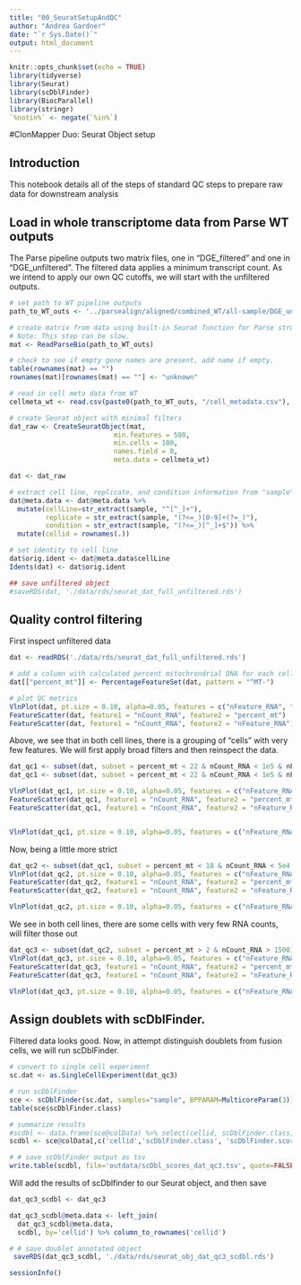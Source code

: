 ```yaml
---
title: "00_SeuratSetupAndQC"
author: "Andrea Gardner"
date: "`r Sys.Date()`"
output: html_document
---
```


```r
knitr::opts_chunk$set(echo = TRUE)
library(tidyverse)
library(Seurat)
library(scDblFinder)
library(BiocParallel)
library(stringr)
`%notin%` <- negate(`%in%`)
```

#ClonMapper Duo: Seurat Object setup

## Introduction
This notebook details all of the steps of standard QC steps to prepare raw data for downstream analysis


## Load in whole transcriptome data from Parse WT outputs
The Parse pipeline outputs two matrix files, one in "DGE_filtered" and one in "DGE_unfiltered". The filtered data applies a minimum transcript count. As we intend to apply our own QC cutoffs, we will start with the unfiltered outputs.

```r
# set path to WT pipeline outputs
path_to_WT_outs <- '../parsealign/aligned/combined_WT/all-sample/DGE_unfiltered'

# create matrix from data using built-in Seurat function for Parse structured data. 
# Note: This step can be slow.
mat <- ReadParseBio(path_to_WT_outs)

# check to see if empty gene names are present, add name if empty.
table(rownames(mat) == "")
rownames(mat)[rownames(mat) == ""] <- "unknown"

# read in cell meta data from WT
cellmeta_wt <- read.csv(paste0(path_to_WT_outs, "/cell_metadata.csv"), row.names = 1)

# create Seurat object with minimal filters
dat_raw <- CreateSeuratObject(mat, 
                          min.features = 500, 
                          min.cells = 100, 
                          names.field = 0, 
                          meta.data = cellmeta_wt)

dat <- dat_raw

# extract cell line, replicate, and condition information from "sample" name
dat@meta.data <- dat@meta.data %>% 
  mutate(cellLine=str_extract(sample, "^[^_]+"), 
         replicate = str_extract(sample, "(?<=_)[0-9]+(?=_)"),
         condition = str_extract(sample, "(?<=_)[^_]+$")) %>% 
  mutate(cellid = rownames(.))

# set identity to cell line
dat$orig.ident <- dat@meta.data$cellLine
Idents(dat) <- dat$orig.ident

## save unfiltered object
#saveRDS(dat, './data/rds/seurat_dat_full_unfiltered.rds')
```


## Quality control filtering

First inspect unfiltered data
```r
dat <- readRDS('./data/rds/seurat_dat_full_unfiltered.rds')

# add a column with calculated percent mitochrondrial DNA for each cell
dat[["percent_mt"]] <- PercentageFeatureSet(dat, pattern = "^MT-")

# plot QC metrics
VlnPlot(dat, pt.size = 0.10, alpha=0.05, features = c("nFeature_RNA", "nCount_RNA", "percent_mt"), ncol = 3)
FeatureScatter(dat, feature1 = "nCount_RNA", feature2 = "percent_mt")
FeatureScatter(dat, feature1 = "nCount_RNA", feature2 = "nFeature_RNA")
```

Above, we see that in both cell lines, there is a grouping of "cells" with very few features. We will first apply broad filters and then reinspect the data.
```r
dat_qc1 <- subset(dat, subset = percent_mt < 22 & nCount_RNA < 1e5 & nFeature_RNA > 500)
dat_qc1 <- subset(dat, subset = percent_mt < 22 & nCount_RNA < 1e5 & nFeature_RNA > 500)

VlnPlot(dat_qc1, pt.size = 0.10, alpha=0.05, features = c("nFeature_RNA", "nCount_RNA", "percent_mt"), ncol = 3)
FeatureScatter(dat_qc1, feature1 = "nCount_RNA", feature2 = "percent_mt")
FeatureScatter(dat_qc1, feature1 = "nCount_RNA", feature2 = "nFeature_RNA")


VlnPlot(dat_qc1, pt.size = 0.10, alpha=0.05, features = c("nFeature_RNA", "nCount_RNA", "percent_mt"), ncol = 3, group.by = 'condition')
```

Now, being a little more strict
```r
dat_qc2 <- subset(dat_qc1, subset = percent_mt < 18 & nCount_RNA < 5e4 & nFeature_RNA > 800)
VlnPlot(dat_qc2, pt.size = 0.10, alpha=0.05, features = c("nFeature_RNA", "nCount_RNA", "percent_mt"), ncol = 3)
FeatureScatter(dat_qc2, feature1 = "nCount_RNA", feature2 = "percent_mt")
FeatureScatter(dat_qc2, feature1 = "nCount_RNA", feature2 = "nFeature_RNA")

VlnPlot(dat_qc2, pt.size = 0.10, alpha=0.05, features = c("nFeature_RNA", "nCount_RNA", "percent_mt"), ncol = 3, group.by = 'condition')
```

We see in both cell lines, there are some cells with very few RNA counts, will filter those out
```r
dat_qc3 <- subset(dat_qc2, subset = percent_mt > 2 & nCount_RNA > 1500)
VlnPlot(dat_qc3, pt.size = 0.10, alpha=0.05, features = c("nFeature_RNA", "nCount_RNA", "percent_mt"), ncol = 3)
FeatureScatter(dat_qc3, feature1 = "nCount_RNA", feature2 = "percent_mt")
FeatureScatter(dat_qc3, feature1 = "nCount_RNA", feature2 = "nFeature_RNA")

VlnPlot(dat_qc3, pt.size = 0.10, alpha=0.05, features = c("nFeature_RNA", "nCount_RNA", "percent_mt"), ncol = 3, group.by = 'condition')
```


## Assign doublets with scDblFinder.
Filtered data looks good. Now, in attempt distinguish doublets from fusion cells, we will run scDblFinder. 
```r
# convert to single cell experiment
sc.dat <- as.SingleCellExperiment(dat_qc3)

# run scDblFinder
sce <- scDblFinder(sc.dat, samples="sample", BPPARAM=MulticoreParam(3))
table(sce$scDblFinder.class)

# summarize results
#scdbl <- data.frame(sce@colData) %>% select(cellid, scDblFinder.class, scDblFinder.score, scDblFinder.weighted, scDblFinder.cxds_score)
scdbl <- sce@colData[,c('cellid','scDblFinder.class', 'scDblFinder.score', 'scDblFinder.weighted', 'scDblFinder.cxds_score')] %>% data.frame()

# # save scDblFinder output as tsv
write.table(scdbl, file='outdata/scDbl_scores_dat_qc3.tsv', quote=FALSE, sep='\t', col.names = TRUE)
```

Will add the results of scDblfinder to our Seurat object, and then save
```r
dat_qc3_scdbl <- dat_qc3

dat_qc3_scdbl@meta.data <- left_join(
  dat_qc3_scdbl@meta.data, 
  scdbl, by='cellid') %>% column_to_rownames('cellid')

# # save doublet annotated object
 saveRDS(dat_qc3_scdbl, './data/rds/seurat_obj_dat_qc3_scdbl.rds')
```


```r
sessionInfo()
```


